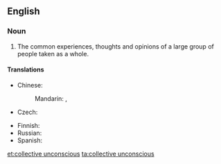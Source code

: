 ==English==
{{wikipedia}}
===Noun===
{{en-noun|-|sg=[[collective]] [[unconscious]]}}

# {{psychology}} The common experiences, thoughts and opinions of a large group of people taken as a whole.

====Translations====
{{trans-top|experience of human species}}
* Chinese: 
*: Mandarin: {{t|cmn|集體潛意識|sc=Hani}}, {{t|cmn|集体潜意识|sc=Hani}}
* Czech: {{t-|cs|kolektivní nevědomí|n}}
{{trans-mid}}
* Finnish: {{t-|fi|kollektiivinen alitajunta}}
* Russian: {{t-|ru|коллективное бессознательное|n|sc=Cyrl|alt=коллекти́вное бессозна́тельное|tr=kollektívnoje bessoznátel'noje}}
* Spanish: {{t+|es|inconsciente colectivo|m}}
{{trans-bottom}}

[[et:collective unconscious]]
[[ta:collective unconscious]]